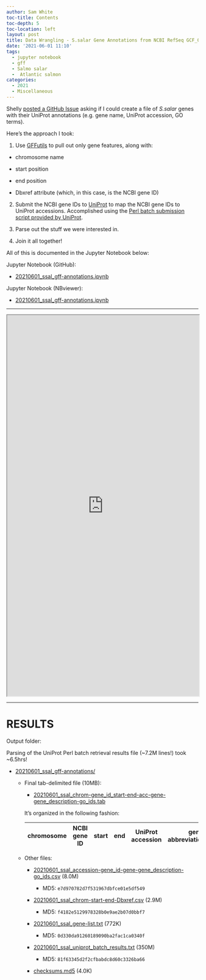 ```yaml
---
author: Sam White
toc-title: Contents
toc-depth: 5
toc-location: left
layout: post
title: Data Wrangling - S.salar Gene Annotations from NCBI RefSeq GCF_000233375.1_ICSASG_v2_genomic.gff for Shelly
date: '2021-06-01 11:10'
tags: 
  - jupyter notebook
  - gff
  - Salmo salar
  -  Atlantic salmon
categories: 
  - 2021
  - Miscellaneous
---
```

Shelly [posted a GitHub Issue](https://github.com/RobertsLab/resources/issues/1220) asking if I could create a file of _S.salar_ genes with their UniProt annotations (e.g. gene name, UniProt accession, GO terms).

Here's the approach I took:

1. Use [GFFutils](https://gffutils.readthedocs.io/en/v0.12.0/index.html) to pull out only gene features, along with:

- chromosome name

- start position

- end position

- Dbxref attribute (which, in this case, is the NCBI gene ID)

2. Submit the NCBI gene IDs to [UniProt]() to map the NCBI gene IDs to UniProt accessions. Accomplished using the [Perl batch submission script provided by UniProt](https://www.uniprot.org/help/api_batch_retrieval).

3. Parse out the stuff we were interested in.

4. Join it all together!

All of this is documented in the Jupyter Notebook below:

Jupyter Notebook (GitHub):

- [20210601_ssal_gff-annotations.ipynb](https://github.com/RobertsLab/code/blob/master/notebooks/sam/20210601_ssal_gff-annotations.ipynb)

Jupyter Notebook (NBviewer):

- [20210601_ssal_gff-annotations.ipynb](https://nbviewer.jupyter.org/github/RobertsLab/code/blob/master/notebooks/sam/20210601_ssal_gff-annotations.ipynb)

---

<iframe src="https://nbviewer.jupyter.org/github/RobertsLab/code/blob/master/notebooks/sam/20210601_ssal_gff-annotations.ipynb" width="100%" height="1000" scrolling="yes"></iframe>



---

# RESULTS

Output folder:

Parsing of the UniProt Perl batch retrieval results file (~7.2M lines!) took ~6.5hrs!

- [20210601_ssal_gff-annotations/](https://gannet.fish.washington.edu/Atumefaciens/20210601_ssal_gff-annotations/)

  - Final tab-delimited file (10MB):

    - [20210601_ssal_chrom-gene_id_start-end-acc-gene-gene_description-go_ids.tab](https://gannet.fish.washington.edu/Atumefaciens/20210601_ssal_gff-annotations/20210601_ssal_chrom-gene_id_start-end-acc-gene-gene_description-go_ids.tab)

    It's organized in the following fashion:

    | chromosome | NCBI gene ID | start | end | UniProt accession | gene abbreviation/name | gene description | GO IDs |
    |---|----|----|----|---|----|----|----|


  - Other files:

    - [20210601_ssal_accession-gene_id-gene-gene_description-go_ids.csv](https://gannet.fish.washington.edu/Atumefaciens/20210601_ssal_gff-annotations/20210601_ssal_accession-gene_id-gene-gene_description-go_ids.csv) (8.0M)

      - MD5: `e7d970782d7f531967dbfce01e5df549`

    - [20210601_ssal_chrom-start-end-Dbxref.csv](https://gannet.fish.washington.edu/Atumefaciens/20210601_ssal_gff-annotations/20210601_ssal_chrom-start-end-Dbxref.csv) (2.9M)

      - MD5: `f4182e5129978328b0e9ae2b07d0bbf7`

    - [20210601_ssal_gene-list.txt](https://gannet.fish.washington.edu/Atumefaciens/20210601_ssal_gff-annotations/20210601_ssal_gene-list.txt) (772K)

      - MD5: `0d330da91260189090ba2fac1ca0340f`

    - [20210601_ssal_uniprot_batch_results.txt](https://gannet.fish.washington.edu/Atumefaciens/20210601_ssal_gff-annotations/20210601_ssal_uniprot_batch_results.txt) (350M)

      - MD5: `81f63345d2f2cfbabdc8d60c3326ba66`

    - [checksums.md5](https://gannet.fish.washington.edu/Atumefaciens/20210601_ssal_gff-annotations/checksums.md5) (4.0K)
